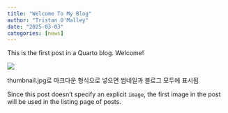 ```yaml
---
title: "Welcome To My Blog"
author: "Tristan O'Malley"
date: "2025-03-03"
categories: [news]
---
```


This is the first post in a Quarto blog. Welcome!

![](thumbnail.jpg)

thumbnail.jpg로 마크다운 형식으로 넣으면 썸네일과 블로그 모두에 표시됨

Since this post doesn't specify an explicit `image`, the first image in the post will be used in the listing page of posts.
